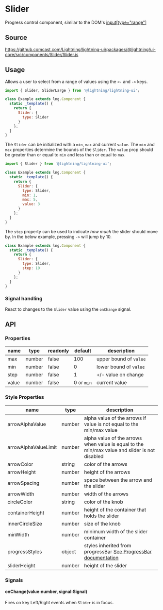 
# Slider

Progress control component, similar to the DOM's [input[type="range"]](https://developer.mozilla.org/en-US/docs/Web/HTML/Element/input/range)

## Source

https://github.comcast.com/Lightning/lightning-ui/packages/@lightning/ui-core/src/components/Slider/Slider.js

## Usage

Allows a user to select from a range of values using the `<-` and `->` keys.

```js
import { Slider, SliderLarge } from '@lightning/lightning-ui';

class Example extends lng.Component {
  static _template() {
    return {
      Slider: {
        type: Slider
      }
    };
  }
}
```

<Canvas>
  <Story id="elements-slider--basic" />
</Canvas>

The `Slider` can be initialized with a `min`, `max` and current `value`. The `min` and `max` properties determine the bounds of the `Slider`. The `value` prop should be greater than or equal to `min` and less than or equal to `max`.

```js
import { Slider } from '@lightning/lightning-ui';

class Example extends lng.Component {
  static _template() {
    return {
      Slider: {
        type: Slider,
        min: 1,
        max: 5,
        value: 3
      }
    };
  }
}
```

The `step` property can be used to indicate _how much_ the slider should move by. In the below example, pressing `->` will jump by 10.

```js
class Example extends lng.Component {
  static _template() {
    return {
      Slider: {
        type: Slider,
        step: 10
      }
    };
  }
}
```

### Signal handling

React to changes to the `Slider` value using the `onChange` signal.

<Canvas>
  <Story id="elements-slider--signal-handling" />
</Canvas>

## API

### Properties

| name  | type   | readonly | default    | description            |
| ----- | ------ | -------- | ---------- | ---------------------- |
| max   | number | false    | 100        | upper bound of `value` |
| min   | number | false    | 0          | lower bound of `value` |
| step  | number | false    | 1          | +/- value on change    |
| value | number | false    | 0 or `min` | current value          |

### Style Properties

| name                 | type   | description                                                                                       |
| -------------------- | ------ | ------------------------------------------------------------------------------------------------- |
| arrowAlphaValue      | number | alpha value of the arrows if value is not equal to the min/max value                              |
| arrowAlphaValueLimit | number | alpha value of the arrows when value is equal to the min/max value and slider is not disabled     |
| arrowColor           | string | color of the arrows                                                                               |
| arrowHeight          | number | height of the arrows                                                                              |
| arrowSpacing         | number | space between the arrow and the slider                                                            |
| arrowWidth           | number | width of the arrows                                                                               |
| circleColor          | string | color of the knob                                                                                 |
| containerHeight      | number | height of the container that holds the slider                                                     |
| innerCircleSize      | number | size of the knob                                                                                  |
| minWidth             | number | minimum width of the slider container                                                             |
| progressStyles       | object | styles inherited from progressBar [See ProgressBar documentation](../ProgressBar/ProgressBar.mdx) |
| sliderHeight         | number | height of the slider                                                                              |

### Signals

#### onChange(value:number, signal:Signal)

Fires on key Left/Right events when `Slider` is in focus.
